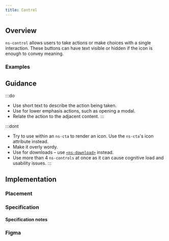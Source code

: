 ```yaml
---
title: Control
---
```





## Overview

<CompDetails name={componentName} />

`ns-control` allows users to take actions or make choices with a single interaction. These buttons can have text visible or hidden if the icon is enough to convey meaning. 

### Examples

<ExampleViewer type="standard" />

## Guidance

:::do
- Use short text to describe the action being taken.
- Use for lower emphasis actions, such as opening a modal.
- Relate the action to the adjacent content.
:::

:::dont
- Try to use within an `ns-cta` to render an icon. Use the `ns-cta`'s icon attribute instead.
- Make it overly wordy.
- Use for downloads – use [`<ns-download>`](/components/ns-download) instead.
- Use more than 4 `ns-controls` at once as it can cause cognitive load and usability issues. 
:::

## Implementation

### Placement

<Placement name={componentName} />

### Specification

<Specification name={componentName} />

#### Specification notes


### Figma

<Figma name={componentName} />
